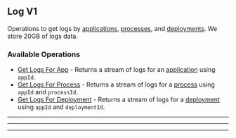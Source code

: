 
## Log V1
Operations to get logs by [applications](https://hathora.dev/docs/concepts/hathora\-entities\#application), [processes](https://hathora.dev/docs/concepts/hathora\-entities\#process), and [deployments](https://hathora.dev/docs/concepts/hathora\-entities\#deployment). We store 20GB of logs data.

### Available Operations

* [Get Logs For App](/curl/log_v1/get_logs_for_app) - Returns a stream of logs for an [application](https://hathora.dev/docs/concepts/hathora-entities#application) using `appId`.
* [Get Logs For Process](/curl/log_v1/get_logs_for_process) - Returns a stream of logs for a [process](https://hathora.dev/docs/concepts/hathora-entities#process) using `appId` and `processId`.
* [Get Logs For Deployment](/curl/log_v1/get_logs_for_deployment) - Returns a stream of logs for a [deployment](https://hathora.dev/docs/concepts/hathora-entities#deployment) using `appId` and `deploymentId`.

---
<GetLogsForApp />

---
<GetLogsForProcess />

---
<GetLogsForDeployment />
